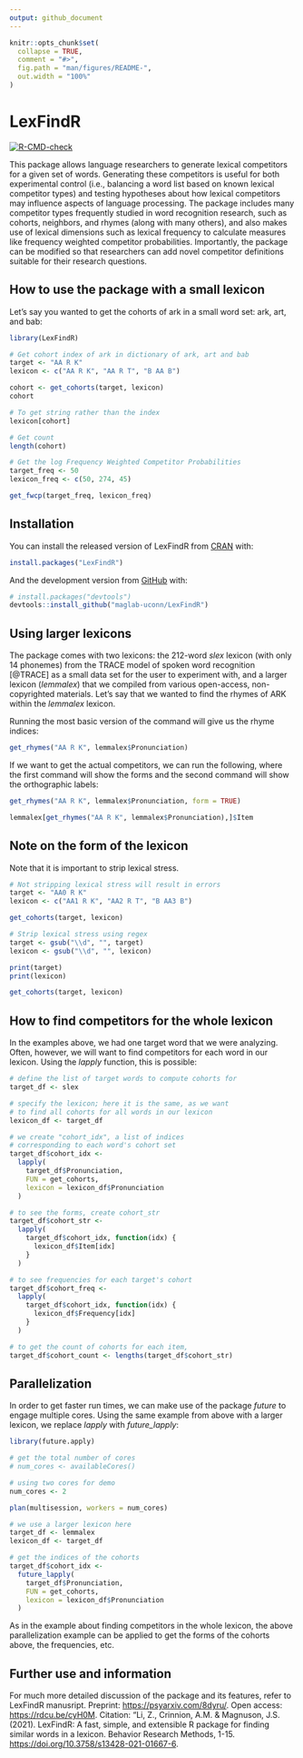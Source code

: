 ```yaml
---
output: github_document
---
```


<!-- README.md is generated from README.Rmd. Please edit that file -->

```r
knitr::opts_chunk$set(
  collapse = TRUE,
  comment = "#>",
  fig.path = "man/figures/README-",
  out.width = "100%"
)
```

# LexFindR

<!-- badges: start -->

[![R-CMD-check](https://github.com/maglab-uconn/LexFindR/workflows/R-CMD-check/badge.svg)](https://github.com/maglab-uconn/LexFindR/actions)
<!-- badges: end -->

This package allows language researchers to generate lexical competitors for a given set of words. 
Generating these competitors is useful for both experimental control (i.e., balancing a word list
based on known lexical competitor types) and testing hypotheses about how lexical competitors may
influence aspects of language processing. The package includes many competitor types frequently 
studied in word recognition research, such as cohorts, neighbors, and rhymes (along with many others), 
and also makes use of lexical dimensions such as lexical frequency to calculate measures like 
frequency weighted competitor probabilities. Importantly, the package can be modified so that 
researchers can add novel competitor definitions suitable for their research questions. 

## How to use the package with a small lexicon

Let's say you wanted to get the cohorts of ark in a small word set: ark, art, and bab:

```r
library(LexFindR)

# Get cohort index of ark in dictionary of ark, art and bab
target <- "AA R K"
lexicon <- c("AA R K", "AA R T", "B AA B")

cohort <- get_cohorts(target, lexicon)
cohort

# To get string rather than the index
lexicon[cohort]

# Get count
length(cohort)

# Get the log Frequency Weighted Competitor Probabilities
target_freq <- 50
lexicon_freq <- c(50, 274, 45)

get_fwcp(target_freq, lexicon_freq)
```

## Installation

You can install the released version of LexFindR from [CRAN](https://CRAN.R-project.org) with:

``` r
install.packages("LexFindR")
```

And the development version from [GitHub](https://github.com/) with:

``` r
# install.packages("devtools")
devtools::install_github("maglab-uconn/LexFindR")
```

## Using larger lexicons

The package comes with two lexicons: the 212-word *slex* lexicon (with only 14 phonemes) from the TRACE model of spoken word recognition [@TRACE] as a small data set for the user to experiment with, and a larger lexicon (*lemmalex*) that we compiled from various open-access, non-copyrighted materials. Let's say that we wanted to find the rhymes of ARK within the *lemmalex* lexicon. 

Running the most basic version of the command will give us the rhyme indices:

```r
get_rhymes("AA R K", lemmalex$Pronunciation)
```

If we want to get the actual competitors, we can run the following, where the first command will show the forms and the second command will show the orthographic labels:

```r
get_rhymes("AA R K", lemmalex$Pronunciation, form = TRUE)

lemmalex[get_rhymes("AA R K", lemmalex$Pronunciation),]$Item
```

## Note on the form of the lexicon

Note that it is important to strip lexical stress.
```r
# Not stripping lexical stress will result in errors
target <- "AA0 R K"
lexicon <- c("AA1 R K", "AA2 R T", "B AA3 B")

get_cohorts(target, lexicon)

# Strip lexical stress using regex
target <- gsub("\\d", "", target)
lexicon <- gsub("\\d", "", lexicon)

print(target)
print(lexicon)

get_cohorts(target, lexicon)
```

## How to find competitors for the whole lexicon

In the examples above, we had one target word that we were analyzing. Often, however, we will want to find competitors for each word in our lexicon. Using the *lapply* function, this is possible:
```r

# define the list of target words to compute cohorts for
target_df <- slex

# specify the lexicon; here it is the same, as we want 
# to find all cohorts for all words in our lexicon
lexicon_df <- target_df

# we create "cohort_idx", a list of indices
# corresponding to each word's cohort set
target_df$cohort_idx <-
  lapply(
    target_df$Pronunciation,
    FUN = get_cohorts,
    lexicon = lexicon_df$Pronunciation
  )

# to see the forms, create cohort_str
target_df$cohort_str <- 
  lapply(
    target_df$cohort_idx, function(idx) {
      lexicon_df$Item[idx]
    }
  )

# to see frequencies for each target's cohort
target_df$cohort_freq <- 
  lapply(
    target_df$cohort_idx, function(idx) {
      lexicon_df$Frequency[idx]
    }
  )

# to get the count of cohorts for each item,
target_df$cohort_count <- lengths(target_df$cohort_str)
```

## Parallelization

In order to get faster run times, we can make use of the package *future* to engage multiple cores. Using the same example from above with a larger lexicon, we replace *lapply* with *future_lapply*:

```r

library(future.apply)

# get the total number of cores
# num_cores <- availableCores()

# using two cores for demo
num_cores <- 2

plan(multisession, workers = num_cores)

# we use a larger lexicon here
target_df <- lemmalex
lexicon_df <- target_df

# get the indices of the cohorts
target_df$cohort_idx <-
  future_lapply(
    target_df$Pronunciation,
    FUN = get_cohorts,
    lexicon = lexicon_df$Pronunciation
  )
```

As in the example about finding competitors in the whole lexicon, the above parallelization example can be applied to get the forms of the cohorts above, the frequencies, etc. 

## Further use and information

For much more detailed discussion of the package and its features, refer to LexFindR manusript. Preprint: <https://psyarxiv.com/8dyru/>. Open access: <https://rdcu.be/cyH0M>. Citation: "Li, Z., Crinnion, A.M. & Magnuson, J.S. (2021). LexFindR: A fast, simple, and extensible R package for finding similar words in a lexicon. Behavior Research Methods, 1-15. <https://doi.org/10.3758/s13428-021-01667-6>.
